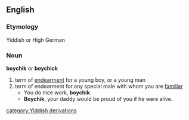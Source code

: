 == English ==
=== Etymology ===
Yiddish or High German
=== Noun ===
'''boychik''' ''or'' '''boychick'''
# term of [[endearment]] for a young boy, or a young man
# term of endearment for any special male with whom you are [[familiar]]
#* You do nice work, '''boychik'''.
#* '''Boychik''', your daddy would be proud of you if he were alive.
[[category:Yiddish derivations]]